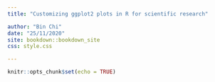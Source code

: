 ```yaml
--- 
title: "Customizing ggplot2 plots in R for scientific research"

author: "Bin Chi"
date: "25/11/2020"
site: bookdown::bookdown_site
css: style.css

---
```


```r
knitr::opts_chunk$set(echo = TRUE)
```



# {-}
